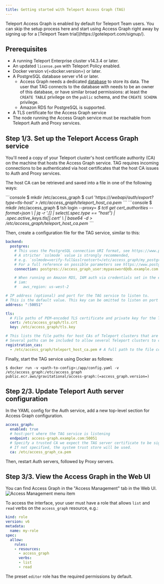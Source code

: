 ```yaml
---
title: Getting started with Teleport Access Graph (TAG)
---
```


<Notice type="note">
Teleport Access Graph is enabled by default for Teleport Team users.
You can skip the setup process here and start using Access Graph right away
by signing up for a [Teleport Team trial](https://goteleport.com/signup/).
</Notice>

## Prerequisites

<Tabs>
<TabItem
  scope={["enterprise"]} label="Self-Hosted Enterprise">

- A running Teleport Enterprise cluster v14.3.4 or later.
- An updated `license.pem` with Teleport Policy enabled.
- Docker version v(=docker.version=) or later.
- A PostgreSQL database server v14 or later.
  - Access Graph needs a dedicated [database](https://www.postgresql.org/docs/current/sql-createdatabase.html) to store its data.
    The user that TAG connects to the database with needs to be an owner of this database, or have similar broad permissions:
    at least the `CREATE TABLE` privilege on the `public` schema, and the `CREATE SCHEMA` privilege.
  - Amazon RDS for PostgreSQL is supported.
- A TLS certificate for the Access Graph service
- The node running the Access Graph service must be reachable from Teleport Auth and Proxy services.

</TabItem>
</Tabs>

## Step 1/3. Set up the Teleport Access Graph service

You'll need a copy of your Teleport cluster's host certificate authority (CA) on the machine that hosts the Access Graph service.
TAG requires incoming connections to be authenticated via host certificates that the host CA issues to Auth and Proxy services.

The host CA can be retrieved and saved into a file in one of the following ways:

<Tabs>
<TabItem label="Via curl">
```console
$ mkdir /etc/access_graph
$ curl 'https://<Var name="teleport.example.com" />/webapi/auth/export?type=tls-host' > /etc/access_graph/teleport_host_ca.pem
```
</TabItem>

<TabItem label="Via tctl">
```console
$ mkdir /etc/access_graph
$ tsh login --proxy=<Var name="teleport.example.com" />
$ tctl get cert_authorities --format=json \
    | jq -r '.[] | select(.spec.type == "host") | .spec.active_keys.tls[].cert' \
    | base64 -d > /etc/access_graph/teleport_host_ca.pem
```
</TabItem>
</Tabs>

Then, create a configuration file for the TAG service, similar to this:

```yaml
backend:
  postgres:
    # This uses the PostgreSQL connection URI format, see https://www.postgresql.org/docs/current/libpq-connect.html#LIBPQ-CONNSTRING-URIS
    # A stricter `sslmode` value is strongly recommended,
    # e.g. `sslmode=verify-full&sslrootcert=/etc/access_graph/my_postgres_ca.crt`.
    # For a full reference on possible parameters see https://www.postgresql.org/docs/current/libpq-connect.html#LIBPQ-PARAMKEYWORDS
    connection: postgres://access_graph_user:mypassword@db.example.com:5432/access_graph_db?sslmode=require

    # When running on Amazon RDS, IAM auth via credentials set in the environment can be used as follows:
    # iam:
    #   aws_region: us-west-2

# IP address (optional) and port for the TAG service to listen to.
# This is the default value. This key can be omitted to listen on port 50051 on all interfaces.
address: ":50051"

tls:
  # File paths of PEM-encoded TLS certificate and private key for the TAG server.
  cert: /etc/access_graph/tls.crt
  key: /etc/access_graph/tls.key

# This lists the file paths for host CAs of Teleport clusters that are allowed to register with this TAG service.
# Several paths can be included to allow several Teleport clusters to connect to the TAG service.
registration_cas:
  - /etc/access_graph/teleport_host_ca.pem # A full path to the file containing the Teleport cluster's host CA certificate.
```

Finally, start the TAG service using Docker as follows:

```console
$ docker run -v <path-to-config>:/app/config.yaml -v /etc/access_graph:/etc/access_graph public.ecr.aws/gravitational/access-graph:(=access_graph.version=)
```

## Step 2/3. Update Teleport Auth server configuration

In the YAML config for the Auth service, add a new top-level section for Access Graph configuration.

```yaml
access_graph:
  enabled: true
  # host:port where the TAG service is listening
  endpoint: access-graph.example.com:50051
  # Specify a trusted CA we expect the TAG server certificate to be signed by.
  # If not specified, the system trust store will be used.
  ca: /etc/access_graph_ca.pem
```

Then, restart Auth servers, followed by Proxy servers.

## Step 3/3. View the Access Graph in the Web UI

You can find Access Graph in the "Access Management" tab in the Web UI.
![Access Management menu item](../../img/access-graph/menu-item.png)

To access the interface, your user must have a role that allows `list` and `read` verbs on the `access_graph` resource, e.g.:

```yaml
kind: role
version: v6
metadata:
  name: my-role
spec:
  allow:
    rules:
    - resources:
      - access_graph
      verbs:
      - list
      - read
```

The preset `editor` role has the required permissions by default.

